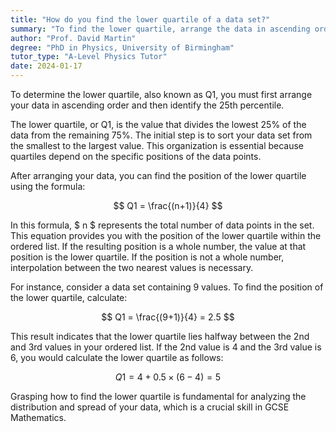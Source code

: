```yaml
---
title: "How do you find the lower quartile of a data set?"
summary: "To find the lower quartile, arrange the data in ascending order and locate the 25th percentile."
author: "Prof. David Martin"
degree: "PhD in Physics, University of Birmingham"
tutor_type: "A-Level Physics Tutor"
date: 2024-01-17
---
```


To determine the lower quartile, also known as Q1, you must first arrange your data in ascending order and then identify the 25th percentile.

The lower quartile, or Q1, is the value that divides the lowest 25% of the data from the remaining 75%. The initial step is to sort your data set from the smallest to the largest value. This organization is essential because quartiles depend on the specific positions of the data points.

After arranging your data, you can find the position of the lower quartile using the formula:

$$
Q1 = \frac{(n+1)}{4}
$$

In this formula, $ n $ represents the total number of data points in the set. This equation provides you with the position of the lower quartile within the ordered list. If the resulting position is a whole number, the value at that position is the lower quartile. If the position is not a whole number, interpolation between the two nearest values is necessary.

For instance, consider a data set containing 9 values. To find the position of the lower quartile, calculate:

$$
Q1 = \frac{(9+1)}{4} = 2.5
$$

This result indicates that the lower quartile lies halfway between the 2nd and 3rd values in your ordered list. If the 2nd value is 4 and the 3rd value is 6, you would calculate the lower quartile as follows:

$$
Q1 = 4 + 0.5 \times (6 - 4) = 5
$$

Grasping how to find the lower quartile is fundamental for analyzing the distribution and spread of your data, which is a crucial skill in GCSE Mathematics.
    